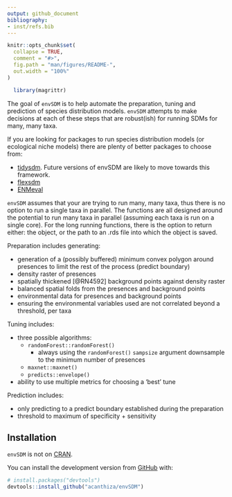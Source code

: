 ```yaml
---
output: github_document
bibliography:
- inst/refs.bib
---
```


<!-- README.md is generated from README.Rmd. Please edit that file -->

```r
knitr::opts_chunk$set(
  collapse = TRUE,
  comment = "#>",
  fig.path = "man/figures/README-",
  out.width = "100%"
)

  library(magrittr)

```

The goal of `envSDM` is to help automate the preparation, tuning and prediction
of species distribution models. `envSDM` attempts to make decisions at each of
these steps that are robust(ish) for running SDMs for many, many taxa.

If you are looking for packages to run species distribution models
(or ecological niche models) there are plenty of better packages to choose from:

* [tidysdm](https://cran.r-project.org/web/packages/tidysdm/index.html). Future
versions of envSDM are likely to move towards this framework.
* [flexsdm](https://sjevelazco.github.io/flexsdm/)
* [ENMeval](https://cran.r-project.org/web/packages/ENMeval/index.html)

`envSDM` assumes that your are trying to run many, many taxa, thus there is no
option to run a single taxa in parallel. The functions are all designed around
the potential to run many taxa in parallel (assuming each taxa is run on a
single core). For the long running functions, there is the option to
return either: the object, or the path to an .rds file into which the object is
saved.

Preparation includes generating:

* generation of a (possibly buffered) minimum convex polygon around
presences to limit the rest of the process (predict boundary)
* density raster of presences
* spatially thickened [@RN4592] background points against density raster
* balanced spatial folds from the presences and background points
* environmental data for presences and background points
* ensuring the environmental variables used are not correlated beyond a
threshold, per taxa

Tuning includes:

* three possible algorithms:
    + `randomForest::randomForest()`
        + always using the `randomForest()` `sampsize` argument downsample to
        the minimum number of presences
    + `maxnet::maxnet()`
    + `predicts::envelope()`
* ability to use multiple metrics for choosing a 'best' tune

Prediction includes:

* only predicting to a predict boundary established during the preparation
* threshold to maximum of specificity + sensitivity

## Installation

`envSDM` is not on [CRAN](https://CRAN.R-project.org).

You can install the development version from [GitHub](https://github.com/) with:

``` r
# install.packages("devtools")
devtools::install_github("acanthiza/envSDM")
```
